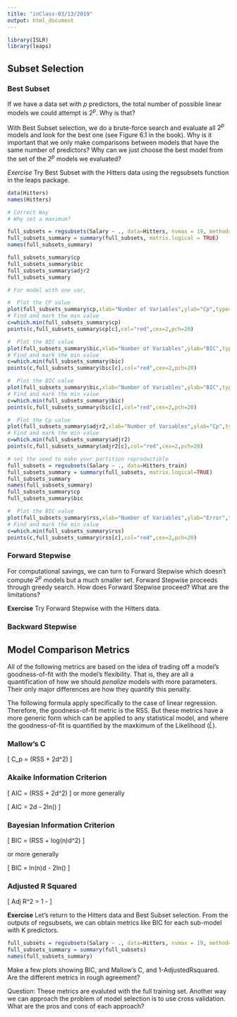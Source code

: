 ```yaml
---
title: "inClass-03/13/2019"
output: html_document
---
```


```r
library(ISLR)
library(leaps)
```

## Subset Selection

### Best Subset

If we have a data set with $p$ predictors, the total number of possible linear models we could attempt is $2^p$. Why is that?

With Best Subset selection, we do a brute-force search and evaluate all $2^p$ models and look for the best one (see Figure 6.1 in the book). Why is it important that we only make comparisons between models that have the same number of predictors? Why can we just choose the best model from the set of the $2^p$ models we evaluated?

*Exercise*
Try Best Subset with the Hitters data using the regsubsets function in the leaps package.
```r
data(Hitters)
names(Hitters)
```

```r
# Correct Way
# Why set a maximum?

full_subsets = regsubsets(Salary ~ ., data=Hitters, nvmax = 19, method= c("forward"))
full_subsets_summary = summary(full_subsets, matrix.logical = TRUE)
names(full_subsets_summary)

full_subsets_summary$cp
full_subsets_summary$bic
full_subsets_summary$adjr2
full_subsets_summary

# For model with one var, 
```

```r
#  Plot the CP value
plot(full_subsets_summary$cp,xlab="Number of Variables",ylab="Cp",type='l')
# Find and mark the min value
c=which.min(full_subsets_summary$cp)
points(c,full_subsets_summary$cp[c],col="red",cex=2,pch=20)

```

```r
#  Plot the BIC value
plot(full_subsets_summary$bic,xlab="Number of Variables",ylab="BIC",type='l')
# Find and mark the min value
c=which.min(full_subsets_summary$bic)
points(c,full_subsets_summary$bic[c],col="red",cex=2,pch=20)

```

```r
#  Plot the BIC value
plot(full_subsets_summary$bic,xlab="Number of Variables",ylab="BIC",type='l')
# Find and mark the min value
c=which.min(full_subsets_summary$bic)
points(c,full_subsets_summary$bic[c],col="red",cex=2,pch=20)

```

```r
#  Plot the Cp value
plot(full_subsets_summary$adjr2,xlab="Number of Variables",ylab="Cp",type='l')
# Find and mark the min value
c=which.min(full_subsets_summary$adjr2)
points(c,full_subsets_summary$adjr2[c],col="red",cex=2,pch=20)

```


```r
# set the seed to make your partition reproductible
full_subsets = regsubsets(Salary ~ ., data=Hitters_train)
full_subsets_summary = summary(full_subsets, matrix.logical=TRUE)
full_subsets_summary
names(full_subsets_summary)
full_subsets_summary$cp
full_subsets_summary$bic

```

```r
#  Plot the BIC value
plot(full_subsets_summary$rss,xlab="Number of Variables",ylab="Error",type='l')
# Find and mark the min value
c=which.min(full_subsets_summary$rss)
points(c,full_subsets_summary$rss[c],col="red",cex=2,pch=20)

```

### Forward Stepwise

For computational savings, we can turn to Forward Stepwise which doesn't compute $2^p$ models but a much smaller set. Forward Stepwise proceeds through greedy search. How does Forward Stepwise proceed? What are the limitations?

**Exercise**
Try Forward Stepwise with the Hitters data. 

### Backward Stepwise




## Model Comparison Metrics

All of the following metrics are based on the idea of trading off a model's goodness-of-fit with the model's flexibility. That is, they are all a quantification of how we should _penalize_ models with more parameters. Their only major differences are how they quantify this penalty. 

The following formula apply specifically to the case of linear regression. Therefore, the goodness-of-fit metric is the RSS. But these metrics have a more generic form which can be applied to any statistical model, and where the goodness-of-fit is quantified by the maxkimum of the Likelihood ($\hat{L}$).

### Mallow's C
\[
C_p = \frac{1}{n}(RSS + 2d\hat{\sigma}^2)
\]


### Akaike Information Criterion
\[
AIC = \frac{1}{n \hat{\sigma}^2}(RSS + 2d\hat{\sigma}^2)
\]
 or more generally

\[
AIC = 2d - 2ln(\hat{L})
\]

### Bayesian Information Criterion

\[
BIC = \frac{1}{n \hat{\sigma}^2}(RSS + log(n)d\hat{\sigma}^2)
\]

or more generally 

\[
BIC = ln(n)d - 2ln(\hat{L})
\]

### Adjusted R Squared

\[
Adj R^2 = 1 - \frac{RSS/(n-d-1)}{TSS/(n-1)}
\]


**Exercise**
Let's return to the Hitters data and Best Subset selection. From the outputs of regsubsets, we can obtain metrics like BIC for each sub-model with K predictors.

```r
full_subsets = regsubsets(Salary ~ ., data=Hitters, nvmax = 19, method= c("forward"))
full_subsets_summary = summary(full_subsets)
names(full_subsets_summary)
```

Make a few plots showing BIC, and Mallow's C, and 1-AdjustedRsquared. Are the different metrics in rough agreement?

Question: These metrics are evaluted with the full training set. Another way we can approach the problem of model selection is to use cross validation. What are the pros and cons of each approach?
